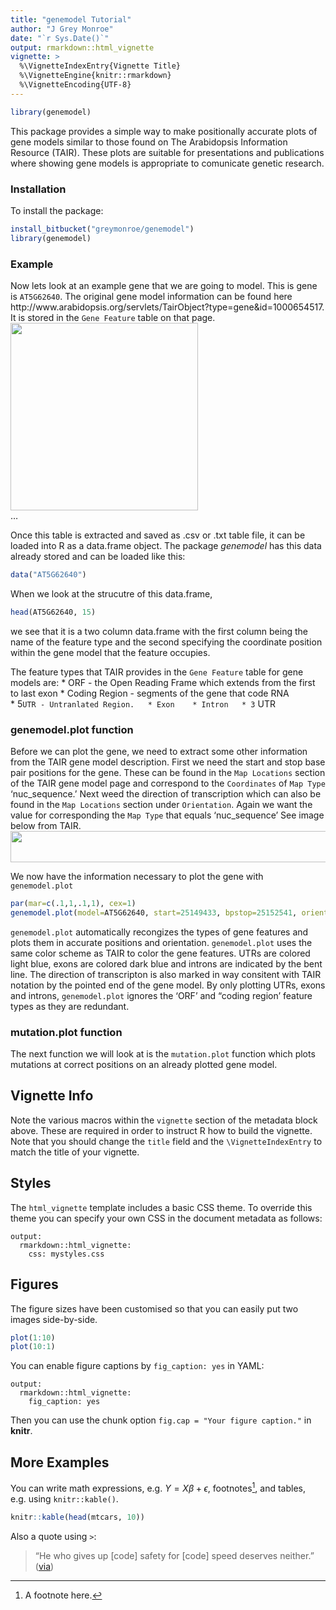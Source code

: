 ```yaml
---
title: "genemodel Tutorial"
author: "J Grey Monroe"
date: "`r Sys.Date()`"
output: rmarkdown::html_vignette
vignette: >
  %\VignetteIndexEntry{Vignette Title}
  %\VignetteEngine{knitr::rmarkdown}
  %\VignetteEncoding{UTF-8}
---
```

```r
library(genemodel)
```

This package provides a simple way to make positionally accurate plots of gene models similar to those found on The Arabidopsis Information Resource (TAIR). These plots are suitable for presentations and publications where showing gene models is appropriate to comunicate genetic research.  

### Installation

To install the package:
```r
install_bitbucket("greymonroe/genemodel")
library(genemodel)
```

### Example  
Now lets look at an example gene that we are going to model. This is gene is `AT5G62640`. The original gene model information can be found here http://www.arabidopsis.org/servlets/TairObject?type=gene&id=1000654517. It is stored in the `Gene Feature` table on that page. 
<img src="/Users/greymonroe/Desktop/AT5G62640_TAIR_Features.png" height="300px" width="300px" />  
...  
  
  
Once this table is extracted and saved as .csv or .txt table file, it can be loaded into R as a data.frame object. The package *genemodel* has this data already stored and can be loaded like this:

```r
data("AT5G62640")
```

When we look at the strucutre of this data.frame,
```r
head(AT5G62640, 15)
```
we see that it is a two column data.frame with the first column being the name of the feature type and the second specifying the coordinate position within the gene model that the feature occupies. 

The feature types that TAIR provides in the `Gene Feature` table for gene models are:
* ORF - the Open Reading Frame which extends from the first to last exon
* Coding Region - segments of the gene that code RNA  
* 5` UTR - Untranlated Region.  
* Exon   
* Intron  
* 3` UTR  

### genemodel.plot function

Before we can plot the gene, we need to extract some other information from the TAIR gene model description. First we need the start and stop base pair positions for the gene. These can be found in the `Map Locations` section of the TAIR gene model page and correspond to the `Coordinates` of  `Map Type`  'nuc_sequence.' Next weed the direction of transcription which can also be found in the `Map Locations` section under `Orientation`. Again we want the value for corresponding the `Map Type` that equals 'nuc_sequence' See image below from TAIR.
<img src="/Users/greymonroe/Desktop/AT5G62640_TAIR_Map_Locations.png" height="50px" width="700px" />  


We now have the information necessary to plot the gene with `genemodel.plot`
```r
par(mar=c(.1,1,.1,1), cex=1)
genemodel.plot(model=AT5G62640, start=25149433, bpstop=25152541, orientation="reverse", xaxis=T)
```

`genemodel.plot` automatically recongizes the types of gene features and plots them in accurate positions and orientation. `genemodel.plot` uses the same color scheme as TAIR to color the gene features. UTRs are colored light blue, exons are colored dark blue and introns are indicated by the bent line. The direction of transcripton is also marked in way consitent with TAIR notation by the pointed end of the gene model. By only plotting UTRs, exons and introns, `genemodel.plot` ignores the 'ORF' and "coding region' feature types as they are redundant. 

### mutation.plot function

The next function we will look at is the `mutation.plot` function which plots mutations at correct positions on an already plotted gene model. 

## Vignette Info

Note the various macros within the `vignette` section of the metadata block above. These are required in order to instruct R how to build the vignette. Note that you should change the `title` field and the `\VignetteIndexEntry` to match the title of your vignette.

## Styles

The `html_vignette` template includes a basic CSS theme. To override this theme you can specify your own CSS in the document metadata as follows:

    output: 
      rmarkdown::html_vignette:
        css: mystyles.css

## Figures

The figure sizes have been customised so that you can easily put two images side-by-side. 

```r
plot(1:10)
plot(10:1)
```

You can enable figure captions by `fig_caption: yes` in YAML:

    output:
      rmarkdown::html_vignette:
        fig_caption: yes

Then you can use the chunk option `fig.cap = "Your figure caption."` in **knitr**.

## More Examples

You can write math expressions, e.g. $Y = X\beta + \epsilon$, footnotes^[A footnote here.], and tables, e.g. using `knitr::kable()`.

```r
knitr::kable(head(mtcars, 10))
```

Also a quote using `>`:

> "He who gives up [code] safety for [code] speed deserves neither."
([via](https://twitter.com/hadleywickham/status/504368538874703872))
